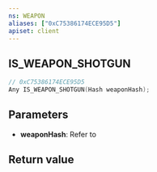 ```yaml
---
ns: WEAPON
aliases: ["0xC75386174ECE95D5"]
apiset: client
---
```

## IS_WEAPON_SHOTGUN

```c
// 0xC75386174ECE95D5
Any IS_WEAPON_SHOTGUN(Hash weaponHash);
```


## Parameters
* **weaponHash**: Refer to <EmbeddedEnum name="eWeaponHash" />

## Return value
